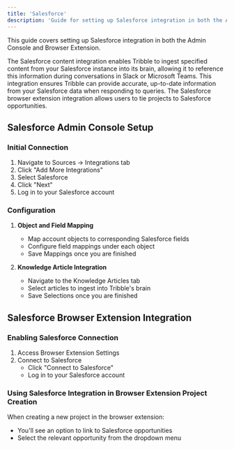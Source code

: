 ```yaml
---
title: 'Salesforce'
description: 'Guide for setting up Salesforce integration in both the Admin Console and Browser Extension'
---
```


This guide covers setting up Salesforce integration in both the Admin Console and Browser Extension.  
  
The Salesforce content integration enables Tribble to ingest specified content from your Salesforce instance into its brain, allowing it to reference this information during conversations in Slack or Microsoft Teams. This integration ensures Tribble can provide accurate, up-to-date information from your Salesforce data when responding to queries. The Salesforce browser extension integration allows users to tie projects to Salesforce opportunities.

## Salesforce Admin Console Setup

### Initial Connection

1. Navigate to Sources → Integrations tab
2. Click "Add More Integrations"
3. Select Salesforce
4. Click "Next"
5. Log in to your Salesforce account

### Configuration

1. **Object and Field Mapping**  
   * Map account objects to corresponding Salesforce fields  
   * Configure field mappings under each object  
   * Save Mappings once you are finished  

2. **Knowledge Article Integration**  
   * Navigate to the Knowledge Articles tab  
   * Select articles to ingest into Tribble's brain  
   * Save Selections once you are finished

## Salesforce Browser Extension Integration

### Enabling Salesforce Connection

1. Access Browser Extension Settings
2. Connect to Salesforce  
   * Click "Connect to Salesforce"  
   * Log in to your Salesforce account  

### Using Salesforce Integration in Browser Extension Project Creation

When creating a new project in the browser extension:

* You'll see an option to link to Salesforce opportunities
* Select the relevant opportunity from the dropdown menu 